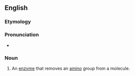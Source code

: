 ==English==

===Etymology===
{{confix|en|de|amino|ase}}

===Pronunciation===
* {{a|UK}} {{IPA|en|/diːˈæmɪneɪz/}}

===Noun===
{{en-noun}}

# An [[enzyme]] that removes an [[amino]] group from a molecule.